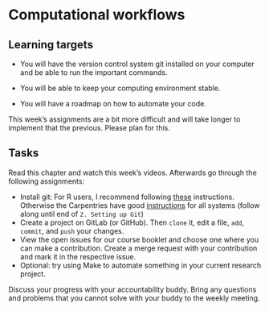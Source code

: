 # Computational workflows

::: {.callout-note}
## Learning targets

- You will have the version control system git installed on your computer and be able to run the important commands.

- You will be able to keep your computing environment stable.

- You will have a roadmap on how to automate your code. 
:::

::: {.callout-important}
This week's assignments are a bit more difficult and will take longer to implement
that the previous. Please plan for this.
:::

::: {.callout-caution}
## Tasks

Read this chapter and watch this week's videos. 
Afterwards go through the following assignments:

- Install git: For R users, I recommend following [these](https://gitlab.com/HeidiSeibold/setup-git-rstudio-gitlab) instructions. Otherwise the Carpentries have good [instructions](https://swcarpentry.github.io/git-novice/index.html) for all systems (follow along until end of `2. Setting up Git`)
- Create a project on GitLab (or GitHub). Then `clone` it, edit a file, `add`, 
`commit`, and `push` your changes.
- View the open issues for our course booklet and choose one where you can make a contribution. Create a merge request with your contribution and mark it in the respective issue.
- Optional: try using Make to automate something in your current research project.

Discuss your progress with your accountability buddy. Bring any questions and
problems that you cannot solve with your buddy to the weekly meeting.
:::